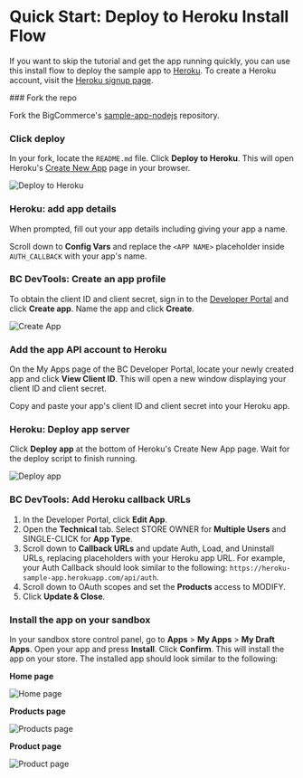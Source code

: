 # Quick Start: Deploy to Heroku Install Flow

If you want to skip the tutorial and get the app running quickly, you can use this install flow to deploy the sample app to [Heroku](https://www.heroku.com/home). To create a Heroku account, visit the [Heroku signup page](https://signup.heroku.com/).

<Steps>
### Fork the repo 

Fork the BigCommerce's [sample-app-nodejs](https://github.com/bigcommerce/sample-app-nodejs) repository.

### Click deploy

In your fork, locate the `README.md` file. Click **Deploy to Heroku**. This will open Heroku's [Create New App](https://dashboard.heroku.com/) page in your browser.

![Deploy to Heroku](https://storage.googleapis.com/bigcommerce-production-dev-center/images/Sample_app/nextjs-app-heroku-1.png "Deploy to Heroku")

### Heroku: add app details

When prompted, fill out your app details including giving your app a name.

Scroll down to **Config Vars** and replace the `<APP NAME>` placeholder inside `AUTH_CALLBACK` with your app's name.

### BC DevTools: Create an app profile

To obtain the client ID and client secret, sign in to the [Developer Portal](https://devtools.bigcommerce.com/my/apps) and click **Create app**. Name the app and click **Create**.

![Create App](https://storage.googleapis.com/bigcommerce-production-dev-center/images/Sample_app/next-devtools-create-app.png "Create App")

### Add the app API account to Heroku

On the My Apps page of the BC Developer Portal, locate your newly created app and click **View Client ID**. This will open a new window displaying your client ID and client secret.

Copy and paste your app's client ID and client secret into your Heroku app.

### Heroku: Deploy app server

Click **Deploy app** at the bottom of Heroku's Create New App page. Wait for the deploy script to finish running. 

![Deploy app](https://storage.googleapis.com/bigcommerce-production-dev-center/images/Sample_app/nextjs-app-heroku-2.png "Deploy app")

### BC DevTools: Add Heroku callback URLs

1. In the Developer Portal, click **Edit App**.
2. Open the **Technical** tab. Select STORE OWNER for **Multiple Users** and SINGLE-CLICK for **App Type**.
3. Scroll down to **Callback URLs** and update Auth, Load, and Uninstall URLs, replacing placeholders with your Heroku app URL. For example, your Auth Callback should look similar to the following:  `https://heroku-sample-app.herokuapp.com/api/auth`.
4. Scroll down to OAuth scopes and set the **Products** access to MODIFY.
5. Click **Update & Close**.

### Install the app on your sandbox

In your sandbox store control panel, go to **Apps** > **My Apps** > **My Draft Apps**. Open your app and press **Install**. Click **Confirm**. This will install the app on your store. The installed app should look similar to the following:

**Home page**

![Home page](https://storage.googleapis.com/bigcommerce-production-dev-center/images/Sample_app/nextjs-app-16.png "Home page")

**Products page**

![Products page](https://storage.googleapis.com/bigcommerce-production-dev-center/images/Sample_app/nextjs-app-14.png "Products page")

**Product page**

![Product page](https://storage.googleapis.com/bigcommerce-production-dev-center/images/Sample_app/nextjs-app-17.png "Product page")

</Steps>
